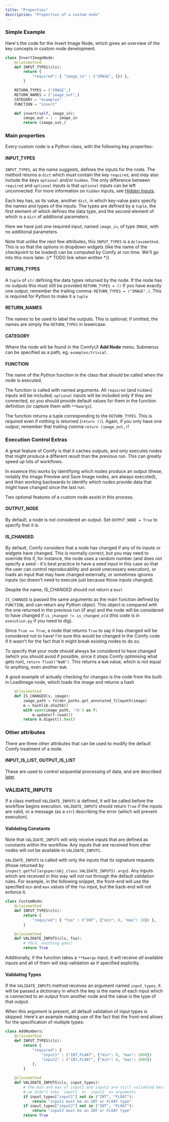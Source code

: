 ```yaml
---
title: "Properties"
description: "Properties of a custom node"
---
```


### Simple Example

Here's the code for the Invert Image Node, which gives an overview of the key concepts in custom node development.

```python
class InvertImageNode:
    @classmethod
    def INPUT_TYPES(cls):
        return {
            "required": { "image_in" : ("IMAGE", {}) },
        }

    RETURN_TYPES = ("IMAGE",)
    RETURN_NAMES = ("image_out",)
    CATEGORY = "examples"
    FUNCTION = "invert"

    def invert(self, image_in):
        image_out = 1 - image_in
        return (image_out,)
```

### Main properties

Every custom node is a Python class, with the following key properties:

#### INPUT_TYPES

`INPUT_TYPES`, as the name suggests, defines the inputs for the node. The method returns a `dict`
which _must_ contain the key `required`, and _may_ also include the keys `optional` and/or `hidden`. The only difference
between `required` and `optional` inputs is that `optional` inputs can be left unconnected. 
For more information on `hidden` inputs, see [Hidden Inputs](./more_on_inputs#hidden-inputs).

Each key has, as its value, another `dict`, in which key-value pairs specify the names and types of the inputs.
The types are defined by a `tuple`, the first element of which defines the data type, 
and the second element of which is a `dict` of additional parameters. 

Here we have just one required input, named `image_in`, of type `IMAGE`, with no additional parameters.

Note that unlike the next few attributes, this `INPUT_TYPES` is a `@classmethod`. This is so
that the options in dropdown widgets (like the name of the checkpoint to be loaded) can be
computed by Comfy at run time. We'll go into this more later. {/* TODO link when written */}

#### RETURN_TYPES

A `tuple` of `str` defining the data types returned by the node. 
If the node has no outputs this must still be provided `RETURN_TYPES = ()`
<Warning>If you have exactly one output, remember the trailing comma: `RETURN_TYPES = ("IMAGE",)`. 
This is required for Python to make it a `tuple`</Warning> 

#### RETURN_NAMES

The names to be used to label the outputs. This is optional; if omitted, the names are simply the `RETURN_TYPES` in lowercase.

#### CATEGORY

Where the node will be found in the ComfyUI **Add Node** menu. Submenus can be specified as a path, eg. `examples/trivial`.

#### FUNCTION

The name of the Python function in the class that should be called when the node is executed.

The function is called with named arguments. All `required` (and `hidden`) inputs will be included; 
`optional` inputs will be included only if they are connected, so you should provide default values for them in the function
definition (or capture them with `**kwargs`).

The function returns a tuple corresponding to the `RETURN_TYPES`. This is required even if nothing is returned (`return ()`). 
Again, if you only have one output, remember that trailing comma `return (image_out,)`!

### Execution Control Extras

A great feature of Comfy is that it caches outputs, 
and only executes nodes that might produce a different result than the previous run.
This can greatly speed up lots of workflows.

In essence this works by identifying which nodes produce an output (these, notably the Image Preview and Save Image nodes, are always executed), and then working
backwards to identify which nodes provide data that might have changed since the last run.

Two optional features of a custom node assist in this process.

#### OUTPUT_NODE

By default, a node is not considered an output. Set `OUTPUT_NODE = True` to specify that it is. 

#### IS_CHANGED

By default, Comfy considers that a node has changed if any of its inputs or widgets have changed. 
This is normally correct, but you may need to override this if, for instance, the node uses a random 
number (and does not specify a seed - it's best practice to have a seed input in this case so that 
the user can control reproducability and avoid unecessary execution), or loads an input that may have
changed externally, or sometimes ignores inputs (so doesn't need to execute just because those inputs changed).

<Warning>Despite the name, IS_CHANGED should not return a `bool`</Warning> 

`IS_CHANGED` is passed the same arguments as the main function defined by `FUNCTION`, and can return any 
Python object. This object is compared with the one returned in the previous run (if any) and the node
will be considered to have changed if `is_changed != is_changed_old` (this code is in `execution.py` if you need to dig).

Since `True == True`, a node that returns `True` to say it has changed will be considered not to have! I'm sure this would
be changed in the Comfy code if it wasn't for the fact that it might break existing nodes to do so. 

To specify that your node should always be considered to have changed (which you should avoid if possible, since it 
stops Comfy optimising what gets run), `return float("NaN")`. This returns a `NaN` value, which is not equal
to anything, even another `NaN`.

A good example of actually checking for changes is the code from the built-in LoadImage node, which loads the image and returns a hash
```python
    @classmethod
    def IS_CHANGED(s, image):
        image_path = folder_paths.get_annotated_filepath(image)
        m = hashlib.sha256()
        with open(image_path, 'rb') as f:
            m.update(f.read())
        return m.digest().hex()
```

### Other attributes

There are three other attributes that can be used to modify the default Comfy treatment of a node.

#### INPUT_IS_LIST, OUTPUT_IS_LIST

These are used to control sequential processing of data, and are described [later](./lists.mdx).

### VALIDATE_INPUTS

If a class method `VALIDATE_INPUTS` is defined, it will be called before the workflow begins execution.
`VALIDATE_INPUTS` should return `True` if the inputs are valid, or a message (as a `str`) describing the error (which will prevent execution).

#### Validating Constants
<Warning>Note that `VALIDATE_INPUTS` will only receive inputs that are defined as constants within the workflow. Any inputs that are received from other nodes will *not* be available in `VALIDATE_INPUTS`.</Warning>

`VALIDATE_INPUTS` is called with only the inputs that its signature requests (those returned by `inspect.getfullargspec(obj_class.VALIDATE_INPUTS).args`). Any inputs which are received in this way will *not* run through the default validation rules. For example, in the following snippet, the front-end will use the specified `min` and `max` values of the `foo` input, but the back-end will not enforce it. 
    
```python
class CustomNode:
    @classmethod
    def INPUT_TYPES(cls):
        return {
            "required": { "foo" : ("INT", {"min": 0, "max": 10}) },
        }

    @classmethod
    def VALIDATE_INPUTS(cls, foo):
        # YOLO, anything goes!
        return True
```

Additionally, if the function takes a `**kwargs` input, it will receive *all* available inputs and all of them will skip validation as if specified explicitly.

#### Validating Types

If the `VALIDATE_INPUTS` method receives an argument named `input_types`, it will be passed a dictionary in which the key is the name of each input which is connected to an output from another node and the value is the type of that output.

When this argument is present, all default validation of input types is skipped. Here's an example making use of the fact that the front-end allows for the specification of multiple types:

```python
class AddNumbers:
    @classmethod
    def INPUT_TYPES(cls):
        return {
            "required": {
                "input1" : ("INT,FLOAT", {"min": 0, "max": 1000})
                "input2" : ("INT,FLOAT", {"min": 0, "max": 1000})
            },
        }

    @classmethod
    def VALIDATE_INPUTS(cls, input_types):
        # The min and max of input1 and input2 are still validated because
        # we didn't take `input1` or `input2` as arguments
        if input_types["input1"] not in ("INT", "FLOAT"):
            return "input1 must be an INT or FLOAT type"
        if input_types["input2"] not in ("INT", "FLOAT"):
            return "input2 must be an INT or FLOAT type"
        return True
```

